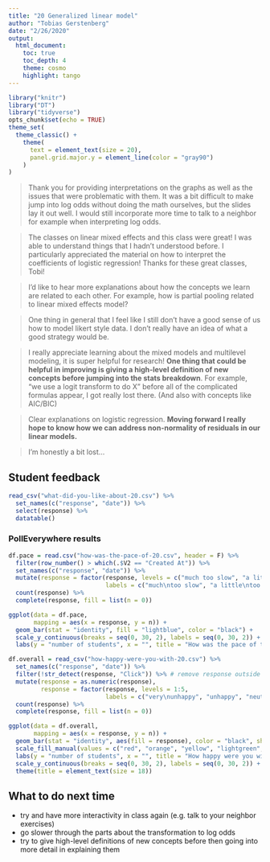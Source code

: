 ```yaml
---
title: "20 Generalized linear model"
author: "Tobias Gerstenberg"
date: "2/26/2020"
output: 
  html_document:
    toc: true
    toc_depth: 4
    theme: cosmo
    highlight: tango
---
```


```r
library("knitr")
library("DT")
library("tidyverse")
opts_chunk$set(echo = TRUE)
theme_set(
  theme_classic() + 
    theme(
      text = element_text(size = 20),
      panel.grid.major.y = element_line(color = "gray90")
    ) 
)
```

> Thank you for providing interpretations on the graphs as well as the issues that were problematic with them. It was a bit difficult to make jump into log odds without doing the math ourselves, but the slides lay it out well. I would still incorporate more time to talk to a neighbor for example when interpreting log odds.

> The classes on linear mixed effects and this class were great! I was able to understand things that I hadn't understood before. I particularly appreciated the material on how to interpret the coefficients of logistic regression! Thanks for these great classes, Tobi!

> I'd like to hear more explanations about how the concepts we learn are related to each other. For example, how is partial pooling related to linear mixed effects model?

> One thing in general that I feel like I still don't have a good sense of us how to model likert style data. I don't really have an idea of what a good strategy would be.

> I really appreciate learning about the mixed models and multilevel modeling, it is super helpful for research! __One thing that could be helpful in improving is giving a high-level definition of new concepts before jumping into the stats breakdown__. For example, "we use a logit transform to do X" before all of the complicated formulas appear, I got really lost there. (And also with concepts like AIC/BIC)

> Clear explanations on logistic regression. __Moving forward I really hope to know how we can address non-normality of residuals in our linear models.__

> I'm honestly a bit lost...

## Student feedback 

```r
read_csv("what-did-you-like-about-20.csv") %>% 
  set_names(c("response", "date")) %>% 
  select(response) %>% 
  datatable()
```

### PollEverywhere results 

```r
df.pace = read.csv("how-was-the-pace-of-20.csv", header = F) %>%
  filter(row_number() > which(.$V2 == "Created At")) %>% 
  set_names(c("response", "date")) %>% 
  mutate(response = factor(response, levels = c("much too slow", "a little too slow", "just right", "a little too fast", "much too fast"),
                           labels = c("much\ntoo slow", "a little\ntoo slow", "just right", "a little\ntoo fast", "much\ntoo fast"))) %>% 
  count(response) %>% 
  complete(response, fill = list(n = 0))

ggplot(data = df.pace,
       mapping = aes(x = response, y = n)) + 
  geom_bar(stat = "identity", fill = "lightblue", color = "black") +
  scale_y_continuous(breaks = seq(0, 30, 2), labels = seq(0, 30, 2)) + 
  labs(y = "number of students", x = "", title = "How was the pace of today's class?")
```

```r
df.overall = read_csv("how-happy-were-you-with-20.csv") %>% 
  set_names(c("response", "date")) %>% 
  filter(!str_detect(response, "Click")) %>% # remove response outside of the click regions 
  mutate(response = as.numeric(response),
         response = factor(response, levels = 1:5,
                           labels = c("very\nunhappy", "unhappy", "neutral", "happy", "very\nhappy"))) %>% 
  count(response) %>% 
  complete(response, fill = list(n = 0))

ggplot(data = df.overall,
       mapping = aes(x = response, y = n)) + 
  geom_bar(stat = "identity", aes(fill = response), color = "black", show.legend = F) +
  scale_fill_manual(values = c("red", "orange", "yellow", "lightgreen", "green")) +
  labs(y = "number of students", x = "", title = "How happy were you with today's class overall?") +
  scale_y_continuous(breaks = seq(0, 30, 2), labels = seq(0, 30, 2)) + 
  theme(title = element_text(size = 18))
```

## What to do next time

- try and have more interactivity in class again (e.g. talk to your neighbor exercises)
- go slower through the parts about the transformation to log odds 
- try to give high-level definitions of new concepts before then going into more detail in explaining them 
